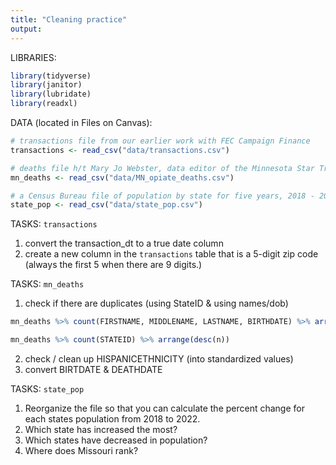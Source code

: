 ```yaml
---
title: "Cleaning practice"
output: 
---
```


LIBRARIES:

```r
library(tidyverse)
library(janitor)
library(lubridate)
library(readxl)
```

DATA (located in Files on Canvas):

```r
# transactions file from our earlier work with FEC Campaign Finance
transactions <- read_csv("data/transactions.csv")

# deaths file h/t Mary Jo Webster, data editor of the Minnesota Star Tribune
mn_deaths <- read_csv("data/MN_opiate_deaths.csv")

# a Census Bureau file of population by state for five years, 2018 - 2022
state_pop <- read_csv("data/state_pop.csv")
```

TASKS: `transactions`

1.  convert the transaction_dt to a true date column
2.  create a new column in the `transactions` table that is a 5-digit zip code (always the first 5 when there are 9 digits.)

TASKS: `mn_deaths`

1.  check if there are duplicates (using StateID & using names/dob)
```r
mn_deaths %>% count(FIRSTNAME, MIDDLENAME, LASTNAME, BIRTHDATE) %>% arrange(desc(n))

mn_deaths %>% count(STATEID) %>% arrange(desc(n))
```


2.  check / clean up HISPANICETHNICITY (into standardized values)
3.  convert BIRTDATE & DEATHDATE

TASKS: `state_pop`

1.  Reorganize the file so that you can calculate the percent change for each states population from 2018 to 2022. 
2.  Which state has increased the most? 
3.  Which states have decreased in population? 
4.  Where does Missouri rank? 
